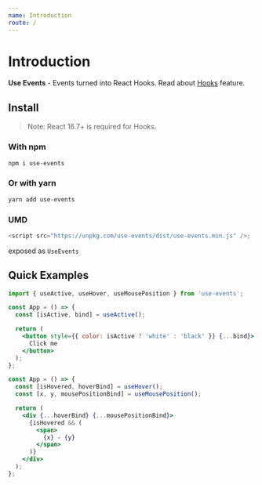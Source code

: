 ```yaml
---
name: Introduction
route: /
---
```


# Introduction

**Use Events** - Events turned into React Hooks.
Read about [Hooks](https://reactjs.org/docs/hooks-intro.html) feature.

## Install

> Note: React 16.7+ is required for Hooks.

### With npm

```sh
npm i use-events
```

### Or with yarn

```sh
yarn add use-events
```

### UMD

```js
<script src="https://unpkg.com/use-events/dist/use-events.min.js" />;
```

exposed as `UseEvents`

## Quick Examples

```jsx
import { useActive, useHover, useMousePosition } from 'use-events';
```

```jsx
const App = () => {
  const [isActive, bind] = useActive();

  return (
    <button style={{ color: isActive ? 'white' : 'black' }} {...bind}>
      Click me
    </button>
  );
};
```

```jsx
const App = () => {
  const [isHovered, hoverBind] = useHover();
  const [x, y, mousePositionBind] = useMousePosition();

  return (
    <div {...hoverBind} {...mousePositionBind}>
      {isHovered && (
        <span>
          {x} - {y}
        </span>
      )}
    </div>
  );
};
```
